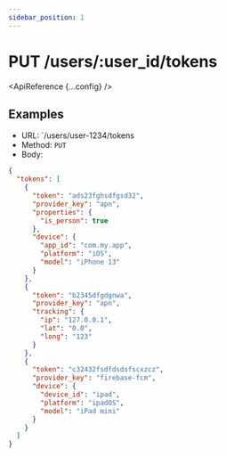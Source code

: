 ```yaml
---
sidebar_position: 1
---
```



# PUT /users/:user_id/tokens

<ApiReference {...config} />

## Examples

- URL: `/users/user-1234/tokens
- Method: `PUT`
- Body:

```json
{
  "tokens": [
    {
      "token": "ads23fghsdfgsd32",
      "provider_key": "apn",
      "properties": {
        "is_person": true
      },
      "device": {
        "app_id": "com.my.app",
        "platform": "iOS",
        "model": "iPhone 13"
      }
    },
    {
      "token": "b2345dfgdgnwa",
      "provider_key": "apn",
      "tracking": {
        "ip": "127.0.0.1",
        "lat": "0.0",
        "long": "123"
      }
    },
    {
      "token": "c32432fsdfdsdsfscxzcz",
      "provider_key": "firebase-fcm",
      "device": {
        "device_id": "ipad",
        "platform": "ipadOS",
        "model": "iPad mini"
      }
    }
  ]
}
```
